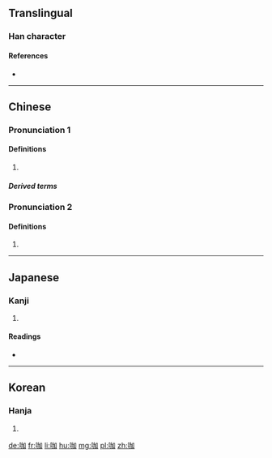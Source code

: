 ==Translingual==

===Han character===
{{Han char|rn=30|rad=口|as=05|sn=8|four=6600<sub>0</sub>|canj=口大尸口 (RKSR)|ids=⿰[[口]][[加]]}}

====References====
* {{Han ref|kx=0185.211|dkj=03523|hdz=10610.060|uh=5496|ud=21654|bh=A940|bd=43328}}

----

==Chinese==
{{zh-forms}}

===Pronunciation 1===
{{zh-pron
|m=kā
|c=gaa3
|h=pfs=kâ
|md=
|mn=ka
|w=1ka
|mc=y
|oc=y
|cat=n
}}

====Definitions====
{{zh-hanzi}}

# {{only used in|咖啡|lang=zh}}

=====Derived terms=====
{{der5
| {{zh-l|咖啡}}
| {{zh-l|咖啡鹼}}
| {{zh-l|咖啡色}}
| {{zh-l|咖啡廳}}
| {{zh-l|咖啡因}}
}}

===Pronunciation 2===
{{zh-pron
|m=gā
|c=gaa3
|mn=ka
|w=1ga
|mc=y
|oc=y
|cat=n
}}

====Definitions====
{{zh-hanzi}}

# {{only used in|咖喱|lang=zh}}

----

==Japanese==

===Kanji===
{{ja-kanji|grade=|rs=口05}}

# {{defn|lang=ja|sort=口05}}

====Readings====
* {{ja-readings|on=[[か]] (ka)|kun=}}

----

==Korean==

===Hanja===
{{ko-hanja|hangeul=가|mr=ka}}

# {{defn|lang=ko|sort=口05}}

[[de:咖]]
[[fr:咖]]
[[li:咖]]
[[hu:咖]]
[[mg:咖]]
[[pl:咖]]
[[zh:咖]]